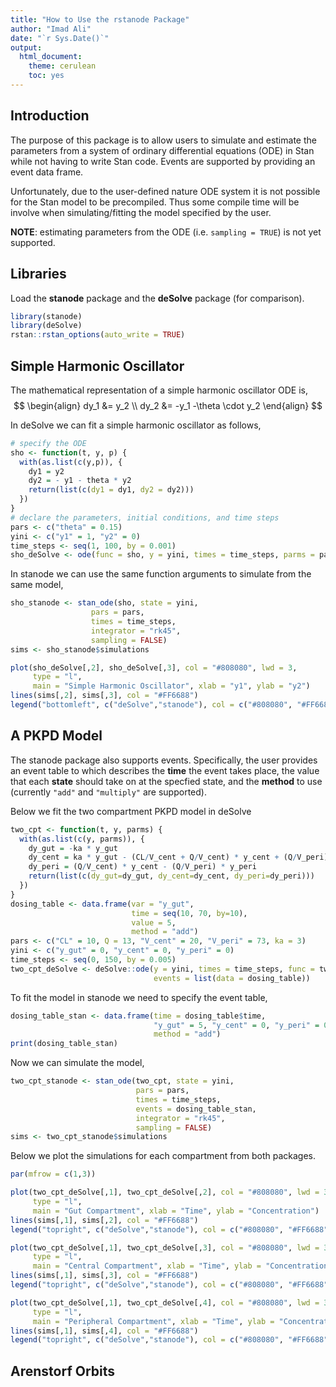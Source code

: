 ```yaml
---
title: "How to Use the rstanode Package"
author: "Imad Ali"
date: "`r Sys.Date()`"
output: 
  html_document: 
    theme: cerulean
    toc: yes
---
```


## Introduction

The purpose of this package is to allow users to simulate and estimate the parameters from a system of ordinary differential equations (ODE) in Stan while not having to write Stan code. Events are supported by providing an event data frame.

Unfortunately, due to the user-defined nature ODE system it is not possible for the Stan model to be precompiled. Thus some compile time will be involve when simulating/fitting the model specified by the user.

**NOTE**: estimating parameters from the ODE (i.e. `sampling = TRUE`) is not yet supported.

## Libraries

Load the **stanode** package and the **deSolve** package (for comparison).

```r
library(stanode)
library(deSolve)
rstan::rstan_options(auto_write = TRUE)
```

## Simple Harmonic Oscillator

The mathematical representation of a simple harmonic oscillator ODE is,
$$
\begin{align}
dy_1 &= y_2 \\
dy_2 &= -y_1 -\theta \cdot y_2
\end{align}
$$

In deSolve we can fit a simple harmonic oscillator as follows,

```r
# specify the ODE
sho <- function(t, y, p) {
  with(as.list(c(y,p)), {
    dy1 = y2
    dy2 = - y1 - theta * y2
    return(list(c(dy1 = dy1, dy2 = dy2)))
  })
}
# declare the parameters, initial conditions, and time steps
pars <- c("theta" = 0.15)
yini <- c("y1" = 1, "y2" = 0)
time_steps <- seq(1, 100, by = 0.001)
sho_deSolve <- ode(func = sho, y = yini, times = time_steps, parms = pars)
```

In stanode we can use the same function arguments to simulate from the same model,

```r
sho_stanode <- stan_ode(sho, state = yini,
                  pars = pars,
                  times = time_steps,
                  integrator = "rk45",
                  sampling = FALSE)
sims <- sho_stanode$simulations
```


```r
plot(sho_deSolve[,2], sho_deSolve[,3], col = "#808080", lwd = 3,
     type = "l",
     main = "Simple Harmonic Oscillator", xlab = "y1", ylab = "y2")
lines(sims[,2], sims[,3], col = "#FF6688")
legend("bottomleft", c("deSolve","stanode"), col = c("#808080", "#FF6688"), lwd = c(3, 1))
```


## A PKPD Model

The stanode package also supports events. Specifically, the user provides an event table to which describes the **time** the event takes place, the value that each **state** should take on at the specfied state, and the **method** to use (currently `"add"` and `"multiply"` are supported).

Below we fit the two compartment PKPD model in deSolve

```r
two_cpt <- function(t, y, parms) {
  with(as.list(c(y, parms)), {
    dy_gut = -ka * y_gut
    dy_cent = ka * y_gut - (CL/V_cent + Q/V_cent) * y_cent + (Q/V_peri) * y_peri
    dy_peri = (Q/V_cent) * y_cent - (Q/V_peri) * y_peri
    return(list(c(dy_gut=dy_gut, dy_cent=dy_cent, dy_peri=dy_peri)))
  })
}
dosing_table <- data.frame(var = "y_gut",
                           time = seq(10, 70, by=10),
                           value = 5,
                           method = "add")
pars <- c("CL" = 10, Q = 13, "V_cent" = 20, "V_peri" = 73, ka = 3)
yini <- c("y_gut" = 0, "y_cent" = 0, "y_peri" = 0)
time_steps <- seq(0, 150, by = 0.005)
two_cpt_deSolve <- deSolve::ode(y = yini, times = time_steps, func = two_cpt, parms = pars,
                                events = list(data = dosing_table))
```


To fit the model in stanode we need to specify the event table,

```r
dosing_table_stan <- data.frame(time = dosing_table$time,
                                "y_gut" = 5, "y_cent" = 0, "y_peri" = 0,
                                method = "add")
print(dosing_table_stan)
```

Now we can simulate the model,

```r
two_cpt_stanode <- stan_ode(two_cpt, state = yini,
                            pars = pars,
                            times = time_steps,
                            events = dosing_table_stan,
                            integrator = "rk45",
                            sampling = FALSE)
sims <- two_cpt_stanode$simulations
```

Below we plot the simulations for each compartment from both packages.

```r
par(mfrow = c(1,3))

plot(two_cpt_deSolve[,1], two_cpt_deSolve[,2], col = "#808080", lwd = 3,
     type = "l",
     main = "Gut Compartment", xlab = "Time", ylab = "Concentration")
lines(sims[,1], sims[,2], col = "#FF6688")
legend("topright", c("deSolve","stanode"), col = c("#808080", "#FF6688"), lwd = c(3, 1))

plot(two_cpt_deSolve[,1], two_cpt_deSolve[,3], col = "#808080", lwd = 3,
     type = "l",
     main = "Central Compartment", xlab = "Time", ylab = "Concentration")
lines(sims[,1], sims[,3], col = "#FF6688")
legend("topright", c("deSolve","stanode"), col = c("#808080", "#FF6688"), lwd = c(3, 1))

plot(two_cpt_deSolve[,1], two_cpt_deSolve[,4], col = "#808080", lwd = 3,
     type = "l",
     main = "Peripheral Compartment", xlab = "Time", ylab = "Concentration")
lines(sims[,1], sims[,4], col = "#FF6688")
legend("topright", c("deSolve","stanode"), col = c("#808080", "#FF6688"), lwd = c(3, 1))
```


## Arenstorf Orbits

